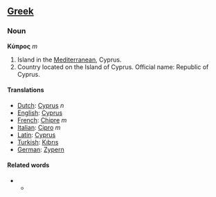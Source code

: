 ==[[Greek]]==
===Noun===

'''Κύπρος''' ''m''

# Island in the [[Mediterranean]], Cyprus.
# Country located on the Island of Cyprus.  Official name: Republic of Cyprus.

====Translations====
*[[Dutch]]: [[Cyprus]] ''n''
*[[English]]: [[Cyprus]]
*[[French]]: [[Chipre]] ''m''
*[[Italian]]: [[Cipro]] ''m''
*[[Latin]]: [[Cyprus]]
*[[Turkish]]: [[Kıbrıs]]
*[[German]]: [[Zypern]]

==== Related words ====
**
